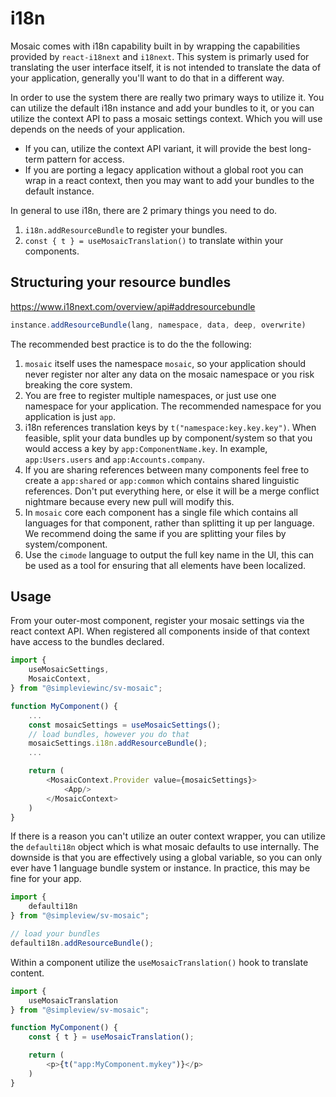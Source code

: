 
<Meta title="Utils|i18n/Readme"/>

# i18n

Mosaic comes with i18n capability built in by wrapping the capabilities provided by `react-i18next` and `i18next`. This system is primarly used for translating the user interface itself, it is not intended to translate the data of your application, generally you'll want to do that in a different way.

In order to use the system there are really two primary ways to utilize it. You can utilize the default i18n instance and add your bundles to it, or you can utilize the context API to pass a mosaic settings context. Which you will use depends on the needs of your application.

* If you can, utilize the context API variant, it will provide the best long-term pattern for access.
* If you are porting a legacy application without a global root you can wrap in a react context, then you may want to add your bundles to the default instance.

In general to use i18n, there are 2 primary things you need to do.

1. `i18n.addResourceBundle` to register your bundles.
1. `const { t } = useMosaicTranslation()` to translate within your components.

## Structuring your resource bundles

https://www.i18next.com/overview/api#addresourcebundle

```js
instance.addResourceBundle(lang, namespace, data, deep, overwrite)
```

The recommended best practice is to do the the following:

1. `mosaic` itself uses the namespace `mosaic`, so your application should never register nor alter any data on the mosaic namespace or you risk breaking the core system.
1. You are free to register multiple namespaces, or just use one namespace for your application. The recommended namespace for you application is just `app`.
1. i18n references translation keys by `t("namespace:key.key.key")`. When feasible, split your data bundles up by component/system so that you would access a key by `app:ComponentName.key`. In example, `app:Users.users` and `app:Accounts.company`.
1. If you are sharing references between many components feel free to create a `app:shared` or `app:common` which contains shared linguistic references. Don't put everything here, or else it will be a merge conflict nightmare because every new pull will modify this.
1. In `mosaic` core each component has a single file which contains all languages for that component, rather than splitting it up per language. We recommend doing the same if you are splitting your files by system/component.
1. Use the `cimode` language to output the full key name in the UI, this can be used as a tool for ensuring that all elements have been localized.

## Usage

From your outer-most component, register your mosaic settings via the react context API. When registered all components inside of that context have access to the bundles declared.

```js
import {
	useMosaicSettings,
	MosaicContext,
} from "@simpleviewinc/sv-mosaic";

function MyComponent() {
	...
	const mosaicSettings = useMosaicSettings();
	// load bundles, however you do that
	mosaicSettings.i18n.addResourceBundle();
	...

	return (
		<MosaicContext.Provider value={mosaicSettings}>
			<App/>
		</MosaicContext>
	)
}
```

If there is a reason you can't utilize an outer context wrapper, you can utilize the `defaulti18n` object which is what mosaic defaults to use internally. The downside is that you are effectively using a global variable, so you can only ever have 1 language bundle system or instance. In practice, this may be fine for your app.

```js
import {
	defaulti18n
} from "@simpleview/sv-mosaic";

// load your bundles
defaulti18n.addResourceBundle();
```

Within a component utilize the `useMosaicTranslation()` hook to translate content.

```js
import {
	useMosaicTranslation
} from "@simpleview/sv-mosaic";

function MyComponent() {
	const { t } = useMosaicTranslation();

	return (
		<p>{t("app:MyComponent.mykey")}</p>
	)
}
```